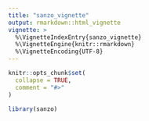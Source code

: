 ```yaml
---
title: "sanzo_vignette"
output: rmarkdown::html_vignette
vignette: >
  %\VignetteIndexEntry{sanzo_vignette}
  %\VignetteEngine{knitr::rmarkdown}
  %\VignetteEncoding{UTF-8}
---
```


```r
knitr::opts_chunk$set(
  collapse = TRUE,
  comment = "#>"
)
```

```r
library(sanzo)
```
